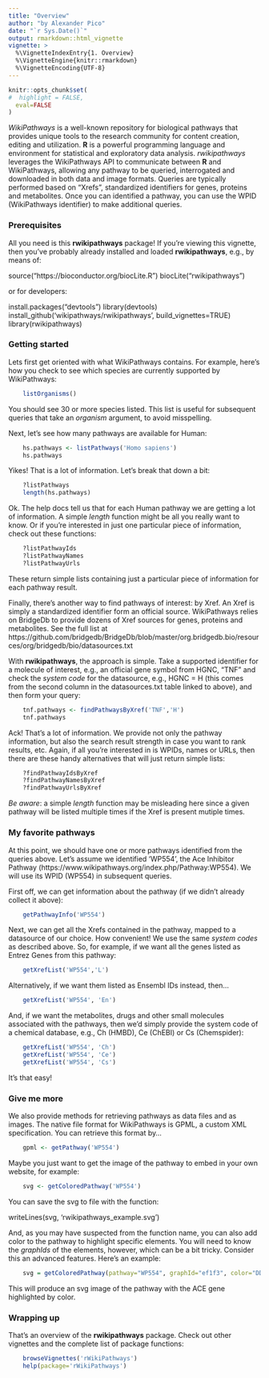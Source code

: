 ```yaml
---
title: "Overview"
author: "by Alexander Pico"
date: "`r Sys.Date()`"
output: rmarkdown::html_vignette
vignette: >
  %\VignetteIndexEntry{1. Overview}
  %\VignetteEngine{knitr::rmarkdown}
  %\VignetteEncoding{UTF-8}
---
```

```r
knitr::opts_chunk$set(
#  highlight = FALSE,
  eval=FALSE
)
```

*WikiPathways* is a well-known repository for biological pathways that provides unique
tools to the research community for content creation, editing and utilization.
**R** is a powerful programming language and environment for statistical and exploratory data analysis.
*rwikipathways* leverages the WikiPathways API to communicate between **R** and WikiPathways, allowing any pathway to be queried, interrogated and downloaded in both data and image formats. Queries
are typically performed based on "Xrefs", standardized identifiers for genes, proteins and metabolites. Once you can identified a pathway, you can use the WPID (WikiPathways identifier) to
make additional queries.

### Prerequisites

All you need is this **rwikipathways** package! If you're viewing this vignette, then you've probably 
already installed and loaded **rwikipathways**, e.g., by means of:

source("https://bioconductor.org/biocLite.R")
biocLite("rwikipathways")

or for developers:

install.packages("devtools")
library(devtools)
install_github('wikipathways/rwikipathways', build_vignettes=TRUE)
library(rwikipathways)


### Getting started

Lets first get oriented with what WikiPathways contains. For example, here's how
you check to see which species are currently supported by WikiPathways:

```r
    listOrganisms()
```

You should see 30 or more species listed. This list is useful for subsequent queries
that take an *organism* argument, to avoid misspelling.

Next, let's see how many pathways are available for Human:
```r
    hs.pathways <- listPathways('Homo sapiens')
    hs.pathways
```

Yikes! That is a lot of information. Let's break that down a bit:

```r
    ?listPathways
    length(hs.pathways)
```

Ok. The help docs tell us that for each Human pathway we are getting a lot of information.
A simple *length* function might be all you really want to know. Or if you're interested
in just one particular piece of information, check out these functions:

```r
    ?listPathwayIds
    ?listPathwayNames
    ?listPathwayUrls
```

These return simple lists containing just a particular piece of information for each
pathway result.

Finally, there's another way to find pathways of interest: by Xref. An Xref is simply a
standardized identifier form an official source. WikiPathways relies on BridgeDb to 
provide dozens of Xref sources for genes, proteins and metabolites. See the full list at
https://github.com/bridgedb/BridgeDb/blob/master/org.bridgedb.bio/resources/org/bridgedb/bio/datasources.txt

With **rwikipathways**, the approach is simple. Take a supported identifier for a 
molecule of interest, e.g., an official gene symbol from HGNC, "TNF" and check the 
*system code* for the datasource, e.g., HGNC = H (this comes from the second column
in the datasources.txt table linked to above), and then form your query:

```r
    tnf.pathways <- findPathwaysByXref('TNF','H')
    tnf.pathways
```

Ack! That's a lot of information. We provide not only the pathway information, but
also the search result strength in case you want to rank results, etc.  Again, if
all you're interested in is WPIDs, names or URLs, then there are these handy alternatives
that will just return simple lists:

```r
    ?findPathwayIdsByXref
    ?findPathwayNamesByXref
    ?findPathwayUrlsByXref
```

*Be aware*: a simple *length* function may be misleading here since a given pathway 
will be listed multiple times if the Xref is present mutiple times.

### My favorite pathways

At this point, we should have one or more pathways identified from the queries above.
Let's assume we identified 'WP554', the Ace Inhibitor Pathway (https://www.wikipathways.org/index.php/Pathway:WP554). We will use its WPID (WP554)
in subsequent queries.

First off, we can get information about the pathway (if we didn't already collect it above):

```r
    getPathwayInfo('WP554')
```

Next, we can get all the Xrefs contained in the pathway, mapped to a datasource of
our choice. How convenient!  We use the same *system codes* as described above. So, 
for example, if we want all the genes listed as Entrez Genes from this pathway:

```r
    getXrefList('WP554','L')
```

Alternatively, if we want them listed as Ensembl IDs instead, then...
```r
    getXrefList('WP554', 'En')
```

And, if we want the metabolites, drugs and other small molecules associated with 
the pathways, then we'd simply provide the system code of a chemical database, e.g., 
Ch (HMBD), Ce (ChEBI) or Cs (Chemspider):
```r
    getXrefList('WP554', 'Ch')
    getXrefList('WP554', 'Ce')
    getXrefList('WP554', 'Cs')
```

It's that easy!

### Give me more

We also provide methods for retrieving pathways as data files and as images. The
native file format for WikiPathways is GPML, a custom XML specification. You can
retrieve this format by...
```r
    gpml <- getPathway('WP554')
```

Maybe you just want to get the image of the pathway to embed in your own website, 
for example:

```r
    svg <- getColoredPathway('WP554')
```

You can save the svg to file with the function:

writeLines(svg, 'rwikipathways_example.svg')

And, as you may have suspected from the function name, you can also add color to 
the pathway to highlight specific elements. You will need to know the *graphIds* 
of the elements, however, which can be a bit tricky. Consider this an advanced
features. Here's an example:

```r
    svg = getColoredPathway(pathway="WP554", graphId="ef1f3", color="DD88FF");
```

This will produce an svg image of the pathway with the ACE gene highlighted by color.

### Wrapping up

That's an overview of the **rwikipathways** package. Check out other vignettes and
the complete list of package functions:

```r
    browseVignettes('rWikiPathways')
    help(package='rWikiPathways')
```